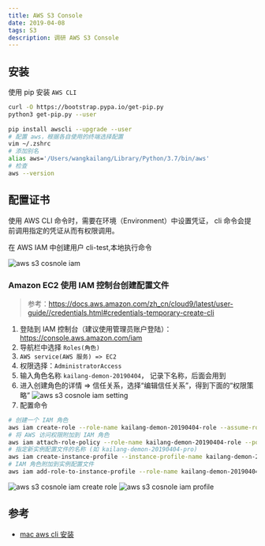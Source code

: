 ```yaml
---
title: AWS S3 Console
date: 2019-04-08
tags: S3
description: 调研 AWS S3 Console
---
```


## 安装
使用 pip 安装 `AWS CLI`

```bash
curl -O https://bootstrap.pypa.io/get-pip.py
python3 get-pip.py --user
 
pip install awscli --upgrade --user
# 配置 aws，根据各自使用的终端选择配置
vim ~/.zshrc
# 添加别名
alias aws='/Users/wangkailang/Library/Python/3.7/bin/aws'
# 检查
aws --version
```

## 配置证书

使用 AWS CLI  命令时，需要在环境（Environment）中设置凭证， cli 命令会提前调用指定的凭证从而有权限调用。

在 AWS IAM 中创建用户 cli-test,本地执行命令

![aws s3 cosnole iam](aws-s3-console-iam.png)

### Amazon EC2 使用 IAM 控制台创建配置文件
> 参考：https://docs.aws.amazon.com/zh_cn/cloud9/latest/user-guide//credentials.html#credentials-temporary-create-cli

1. 登陆到 IAM 控制台（建议使用管理员账户登陆）：https://console.aws.amazon.com/iam
2. 导航栏中选择 `Roles(角色)`
3. `AWS service(AWS 服务) => EC2`
4. 权限选择：`AdministratorAccess`
5. 输入角色名称 `kailang-demon-20190404`， 记录下名称，后面会用到
6. 进入创建角色的详情 => 信任关系，选择“编辑信任关系”，得到下面的“权限策略”
![aws s3 cosnole iam setting](iam-set-json.png)
7. 配置命令
```bash
# 创建一个 IAM 角色
aws iam create-role --role-name kailang-demon-20190404-role --assume-role-policy-document file:///Volumes/develop/s3/kailang-demon-20190404-role-trust.json
# 将 AWS 访问权限附加到 IAM 角色
aws iam attach-role-policy --role-name kailang-demon-20190404-role --policy-arn arn:aws:iam::aws:policy/AdministratorAccess
# 指定新实例配置文件的名称 (如 kailang-demon-20190404-pro)
aws iam create-instance-profile --instance-profile-name kailang-demon-20190404-pro
# IAM 角色附加到实例配置文件
aws iam add-role-to-instance-profile --role-name kailang-demon-20190404-role --instance-profile-name kailang-demon-20190404-pro
```
![aws s3 cosnole iam create role](iam-create-role.png)
![aws s3 cosnole iam profile](iam-instance.png)

## 参考
- [mac aws cli 安装](https://docs.aws.amazon.com/zh_cn/cli/latest/userguide/install-macos.html)